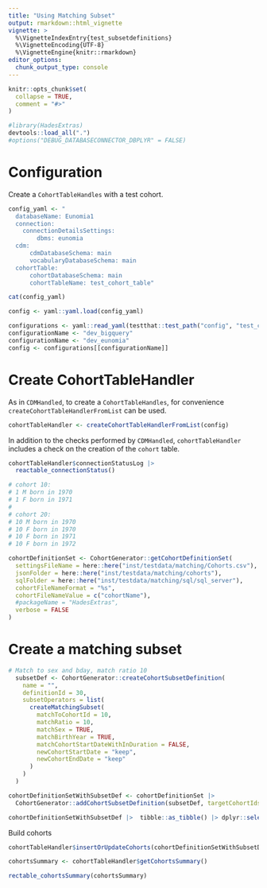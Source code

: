 ```yaml
---
title: "Using Matching Subset"
output: rmarkdown::html_vignette
vignette: >
  %\VignetteIndexEntry{test_subsetdefinitions}
  %\VignetteEncoding{UTF-8}
  %\VignetteEngine{knitr::rmarkdown}
editor_options: 
  chunk_output_type: console
---
```


```r
knitr::opts_chunk$set(
  collapse = TRUE,
  comment = "#>"
)
```

```r
#library(HadesExtras)
devtools::load_all(".")
#options("DEBUG_DATABASECONNECTOR_DBPLYR" = FALSE)
```

# Configuration 

Create a `CohortTableHandles` with a test cohort. 

```r
config_yaml <- "
  databaseName: Eunomia1
  connection:
    connectionDetailsSettings:
        dbms: eunomia
  cdm:
      cdmDatabaseSchema: main
      vocabularyDatabaseSchema: main
  cohortTable:
      cohortDatabaseSchema: main
      cohortTableName: test_cohort_table"

cat(config_yaml)
```

```r
config <- yaml::yaml.load(config_yaml)
```

```r
configurations <- yaml::read_yaml(testthat::test_path("config", "test_config.yml"))
configurationName <- "dev_bigquery"
configurationName <- "dev_eunomia"
config <- configurations[[configurationName]]
```

# Create CohortTableHandler

As in `CDMHandled`, to create a `CohortTableHandles`, for convenience `createCohortTableHandlerFromList` can be used. 
```r
cohortTableHandler <- createCohortTableHandlerFromList(config)
```

In addition to the checks performed by `CDMHandled`, `cohortTableHandler` includes a check on the creation of the `cohort` table. 

```r
cohortTableHandler$connectionStatusLog |> 
  reactable_connectionStatus()
```

```r

# cohort 10:
# 1 M born in 1970
# 1 F born in 1971
#
# cohort 20:
# 10 M born in 1970
# 10 F born in 1970
# 10 F born in 1971
# 10 F born in 1972

cohortDefinitionSet <- CohortGenerator::getCohortDefinitionSet(
  settingsFileName = here::here("inst/testdata/matching/Cohorts.csv"),
  jsonFolder = here::here("inst/testdata/matching/cohorts"),
  sqlFolder = here::here("inst/testdata/matching/sql/sql_server"),
  cohortFileNameFormat = "%s",
  cohortFileNameValue = c("cohortName"),
  #packageName = "HadesExtras",
  verbose = FALSE
)

```

# Create a matching subset 

```r
# Match to sex and bday, match ratio 10
  subsetDef <- CohortGenerator::createCohortSubsetDefinition(
    name = "",
    definitionId = 30,
    subsetOperators = list(
      createMatchingSubset(
        matchToCohortId = 10,
        matchRatio = 10,
        matchSex = TRUE,
        matchBirthYear = TRUE,
        matchCohortStartDateWithInDuration = FALSE,
        newCohortStartDate = "keep",
        newCohortEndDate = "keep"
      )
    )
  )
```

```r

cohortDefinitionSetWithSubsetDef <- cohortDefinitionSet |>
  CohortGenerator::addCohortSubsetDefinition(subsetDef, targetCohortIds = 20)

cohortDefinitionSetWithSubsetDef |>  tibble::as_tibble() |> dplyr::select(-sql, -json)
```


Build cohorts 
```r
cohortTableHandler$insertOrUpdateCohorts(cohortDefinitionSetWithSubsetDef)
```

```r
cohortsSummary <- cohortTableHandler$getCohortsSummary()
```

```r
rectable_cohortsSummary(cohortsSummary)
```














